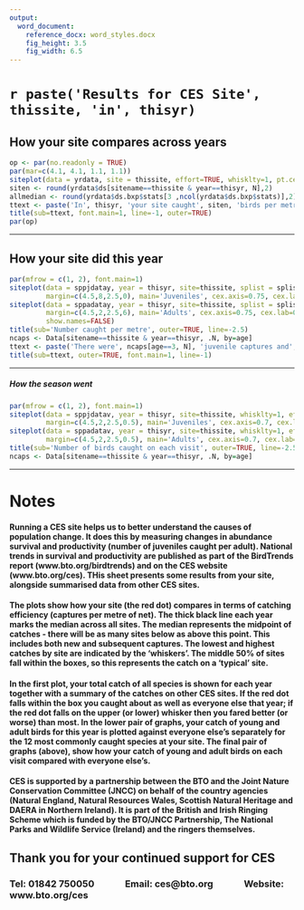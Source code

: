 ```yaml
---
output: 
  word_document:
    reference_docx: word_styles.docx
    fig_height: 3.5
    fig_width: 6.5
---
```


# `r paste('Results for CES Site', thissite, 'in', thisyr)`

## How your site compares across years
```r
op <- par(no.readonly = TRUE)
par(mar=c(4.1, 4.1, 1.1, 1.1))
siteplot(data = yrdata, site = thissite, effort=TRUE, whisklty=1, pt.cex=1.5)
siten <- round(yrdata$ds[sitename==thissite & year==thisyr, N],2)
allmedian <- round(yrdata$ds.bxp$stats[3 ,ncol(yrdata$ds.bxp$stats)],2) 
ttext <- paste('In', thisyr, 'your site caught', siten, 'birds per metre, compared to a median of', allmedian, 'birds')
title(sub=ttext, font.main=1, line=-1, outer=TRUE)
par(op)
```

***

## How your site did this year
```r
par(mfrow = c(1, 2), font.main=1)
siteplot(data = sppjdatay, year = thisyr, site=thissite, splist = splist.site, whisklty=1, effort = TRUE,
         margin=c(4.5,8,2.5,0), main='Juveniles', cex.axis=0.75, cex.lab=0.75, pt.cex=1, ylab='')
siteplot(data = sppadatay, year = thisyr, site=thissite, splist = splist.site, whisklty=1, effort = TRUE,
         margin=c(4.5,2,2.5,6), main='Adults', cex.axis=0.75, cex.lab=0.75, pt.cex=1, ylab='', 
         show.names=FALSE)
title(sub='Number caught per metre', outer=TRUE, line=-2.5)
ncaps <- Data[sitename==thissite & year==thisyr, .N, by=age]
ttext <- paste('There were', ncaps[age==3, N], 'juvenile captures and', ncaps[age==4, N], 'adult captures in', thisyr)
title(sub=ttext, outer=TRUE, font.main=1, line=-1)
```

***

##### How the season went
```r
par(mfrow = c(1, 2), font.main=1)
siteplot(data = sppjdatav, year = thisyr, site=thissite, whisklty=1, effort = TRUE,
         margin=c(4.5,2,2.5,0.5), main='Juveniles', cex.axis=0.7, cex.lab=0.75, pt.cex=1)
siteplot(data = sppadatav, year = thisyr, site=thissite, whisklty=1, effort = TRUE,
         margin=c(4.5,2,2.5,0.5), main='Adults', cex.axis=0.7, cex.lab=0.75, pt.cex=1, ylab='')
title(sub='Number of birds caught on each visit', outer=TRUE, line=-2.5)
ncaps <- Data[sitename==thissite & year==thisyr, .N, by=age]
```

***

# Notes

#### Running a CES site helps us to better understand the causes of population change. It does this by measuring changes in abundance survival and productivity (number of juveniles caught per adult). National trends in survival and productivity are published as part of the BirdTrends report (www.bto.org/birdtrends) and on the CES website (www.bto.org/ces). THis sheet presents some results from your site, alongside summarised data from other CES sites. 

#### The plots show how your site (the red dot) compares in terms of catching efficiency (captures per metre of net). The thick black line each year marks the median across all sites. The median represents the midpoint of catches - there will be as many sites below as above this point. This includes both new and subsequent captures. The lowest and highest catches by site are indicated by the 'whiskers'. The middle 50% of sites fall within the boxes, so this represents the catch on a 'typical' site. 

#### In the first plot, your total catch of all species is shown for each year together with a summary of the catches on other CES sites. If the red dot falls within the box you caught about as well as everyone else that year; if the red dot falls on the upper (or lower) whisker then you fared better (or worse) than most. In the lower pair of graphs, your catch of young and adult birds for this year is plotted against everyone else's separately for the 12 most commonly caught species at your site. The final pair of graphs (above), show how your catch of young and adult birds on each visit compared with everyone else's. 

#### CES is supported by a partnership between the BTO and the Joint Nature Conservation Committee (JNCC) on behalf of the country agencies (Natural England, Natural Resources Wales, Scottish Natural Heritage and DAERA in Northern Ireland). It is part of the British and Irish Ringing Scheme which is funded by the BTO/JNCC Partnership, The National Parks and Wildlife Service (Ireland) and the ringers themselves.

## Thank you for your continued support for CES

### Tel: 01842 750050 &nbsp;&nbsp;&nbsp;&nbsp;&nbsp;&nbsp;&nbsp;&nbsp;&nbsp;&nbsp;&nbsp;&nbsp; Email: ces@bto.org &nbsp;&nbsp;&nbsp;&nbsp;&nbsp;&nbsp;&nbsp;&nbsp;&nbsp;&nbsp;&nbsp;&nbsp; Website: www.bto.org/ces



